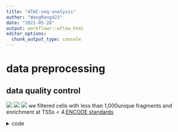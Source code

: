 ```yaml
---
title: "ATAC-seq-analysis"
author: "WangRong423"
date: "2021-05-28"
output: workflowr::wflow_html
editor_options:
  chunk_output_type: console
---
```

#  data preprocessing
##  data quality control

![ ](fragment.png)
![ ](TSS.png)
![ ](atac-qc.png)
  we filtered cells with less than 1,000unique fragments and enrichment at TSSs < 4.[ENCODE standards](https://www.encodeproject.org/atac-seq/)
  
<details>
  <summary>code</summary>
  <pre><code> 
library(ArchR)
addArchRThreads(threads = 32)
addArchRGenome("hg38")
input <- list.files(path = "/home/caslx/Database/COVID_19_Data/3SampleData_0512/wr_scRNA+atac/acat", pattern = "gz$") 
names <- unlist(lapply(input , function(x){
  name <- unlist(strsplit(x, "[_]"))
  name <- name[1]
}))
input <- unlist(lapply(input , function(x){
  x <- file.path("/home/caslx/Database/COVID_19_Data/3SampleData_0512/wr_scRNA+atac/acat", x)
}))
names(input ) <- names
ArrowFiles <- createArrowFiles(inputFiles = input,sampleNames = names(input),filterTSS = 4,filterFrags = 1000,addTileMat = TRUE,addGeneScoreMat = TRUE)
 
doubscore <- addDoubletScores(input=ArrowFiles,k=10,knnMethod='UMAP',LSIMethod=1,threads=1)
archr_obj <- ArchRProject(ArrowFiles = ArrowFiles,outputDirectory = “/home/rongwang/results/pipline_results/atac_pipeline”,copyArrows = TRUE)
getAvailableMatrices(archr_obj)


png("TSS.png")
plot(p)
p1 <- plotGroups(ArchRProj = archr_obj,groupBy = "Sample",colorBy = "cellColData",name = "TSSEnrichment",plotAs = "ridges")
plot(p1)
dev.off()
png("fragment.png")
p2 <- plotFragmentSizes(ArchRProj = archr_obj)
plot(p2)
dev.off()
</code></pre>
</details>